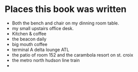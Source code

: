 # Places this book was written

- Both the bench and chair on my dinning room table.
- my small upstairs office desk.
- Kitchen & coffee
- the beacon daily
- big mouth coffee
- terminal A delta lounge ATL
- the patio of room 152 and the carambola resort on st. croix
- the metro north hudson line train
- 